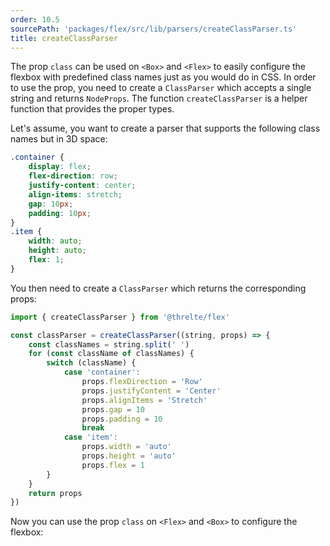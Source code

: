 ```yaml
---
order: 10.5
sourcePath: 'packages/flex/src/lib/parsers/createClassParser.ts'
title: createClassParser
---
```



The prop `class` can be used on `<Box>` and `<Flex>` to easily configure the
flexbox with predefined class names just as you would do in CSS. In order to use
the prop, you need to create a `ClassParser` which accepts a single string and
returns `NodeProps`. The function `createClassParser` is a helper function that
provides the proper types.

Let's assume, you want to create a parser that
supports the following class names but in 3D space:

```css
.container {
	display: flex;
	flex-direction: row;
	justify-content: center;
	align-items: stretch;
	gap: 10px;
	padding: 10px;
}
.item {
	width: auto;
	height: auto;
	flex: 1;
}
```

You then need to create a `ClassParser` which returns the corresponding props:

```ts
import { createClassParser } from '@threlte/flex'

const classParser = createClassParser((string, props) => {
	const classNames = string.split(' ')
	for (const className of classNames) {
		switch (className) {
			case 'container':
				props.flexDirection = 'Row'
				props.justifyContent = 'Center'
				props.alignItems = 'Stretch'
				props.gap = 10
				props.padding = 10
				break
			case 'item':
				props.width = 'auto'
				props.height = 'auto'
				props.flex = 1
		}
	}
	return props
})
```

Now you can use the prop `class` on `<Flex>` and `<Box>` to configure the flexbox:

<Example path="flex/create-class-parser" expandCode showFile="Scene.svelte" />
